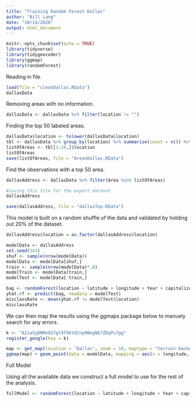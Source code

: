 ```yaml
---
title: "Training Random Forest Dallas"
author: "Bill Lang"
date: "10/14/2020"
output: html_document
---
```


```r
knitr::opts_chunk$set(echo = TRUE)
library(tidyverse)
library(tidygeocoder)
library(ggmap)
library(randomForest)
```



Reading in file.

```r
load(file = "cleanDallas.RData")
dallasData
```

Removing areas with no information. 

```r
dallasData <- dallasData %>% filter(location != "")
```

Finding the top 50 labeled areas.

```r
dallasData$location <- tolower(dallasData$location)
tbl <- dallasData %>% group_by(location) %>% summarise(count = n()) %>% arrange(desc(count))
listOfAreas <- tbl[1:24,]$location
listOfAreas
save(listOfAreas, file = "AreasDallas.RData")
```

Find the observations with a top 50 area. 

```r
dallasAddress <- dallasData %>% filter(Area %in% listOfAreas)

#saving this file for the export dataset
dallasAddress

save(dallasAddress, file = "dallasTop.RData")
```


This model is built on a random shuffle of the data and validated by holding out 20% of the dataset. 
 
```r
dallasAddress$location = as.factor(dallasAddress$location)

modelData <- dallasAddress 
set.seed(343)
shuf <- sample(nrow(modelData))
modelData <- modelData[shuf,]
train <- sample(nrow(modelData)*.8)
modelTrain <- modelData[train,]
modelTest <- modelData[-train,]
```


```r
bag <- randomForest(location ~ latitude + longitude + Year + capitalizedPrice, data = modelTrain, ntree = 1000, importance = TRUE)
yhat.rf <- predict(bag, newdata = modelTest)
misclassRate <- mean(yhat.rf != modelTest$location)
misclassRate
```


We can then map the results using the ggmaps package below to manuely search for any errors.

```r
k <- "AIzaSyDNMoGGfgl9f5KtGCnp9BegNb7ZDqPu7gg"
register_google(key = k)
```


```r
map <- get_map(location = 'Dallas', zoom = 10, maptype = "terrain-background", source = 'google', color = 'color')
ggmap(map) + geom_point(data = modelData, mapping = aes(x = longitude, y = latitude, color = factor(location)), size = 0.1) + theme(legend.position = "none")

```


Full Model

Using all the available data we construct a full model to use for the rest of the analysis. 

```r
fullModel <- randomForest(location ~ latitude + longitude + Year + capitalizedPrice, data = modelData, ntree = 1000, mtry = 2, importance = TRUE)
```































